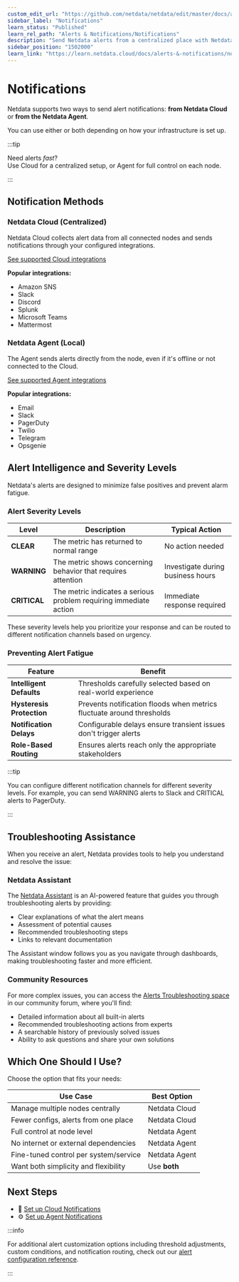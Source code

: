 ```yaml
---
custom_edit_url: "https://github.com/netdata/netdata/edit/master/docs/alerts-and-notifications/notifications/README.md"
sidebar_label: "Notifications"
learn_status: "Published"
learn_rel_path: "Alerts & Notifications/Notifications"
description: "Send Netdata alerts from a centralized place with Netdata Cloud, or configure nodes individually, to enable incident response and faster resolution."
sidebar_position: "1502000"
learn_link: "https://learn.netdata.cloud/docs/alerts-&-notifications/notifications/notifications"
---
```


# Notifications

Netdata supports two ways to send alert notifications: **from Netdata Cloud** or **from the Netdata Agent**.

You can use either or both depending on how your infrastructure is set up.

:::tip

Need alerts *fast*?  
Use Cloud for a centralized setup, or Agent for full control on each node.

:::

## Notification Methods

### Netdata Cloud (Centralized)

Netdata Cloud collects alert data from all connected nodes and sends notifications through your configured integrations.

[See supported Cloud integrations](https://learn.netdata.cloud/docs/alerts-&-notifications/notifications/centralized-cloud-notifications)

**Popular integrations:**

- Amazon SNS
- Slack
- Discord
- Splunk
- Microsoft Teams
- Mattermost

### Netdata Agent (Local)

The Agent sends alerts directly from the node, even if it's offline or not connected to the Cloud.

[See supported Agent integrations](https://learn.netdata.cloud/docs/alerts-&-notifications/notifications/agent-dispatched-notifications)

**Popular integrations:**

- Email
- Slack
- PagerDuty
- Twilio
- Telegram
- Opsgenie

## Alert Intelligence and Severity Levels

Netdata's alerts are designed to minimize false positives and prevent alarm fatigue.

### Alert Severity Levels

| Level        | Description                                                       | Typical Action                    |
|--------------|-------------------------------------------------------------------|-----------------------------------|
| **CLEAR**    | The metric has returned to normal range                           | No action needed                  |
| **WARNING**  | The metric shows concerning behavior that requires attention      | Investigate during business hours |
| **CRITICAL** | The metric indicates a serious problem requiring immediate action | Immediate response required       |

These severity levels help you prioritize your response and can be routed to different notification channels based on urgency.

### Preventing Alert Fatigue

| Feature                   | Benefit                                                               |
|---------------------------|-----------------------------------------------------------------------|
| **Intelligent Defaults**  | Thresholds carefully selected based on real-world experience          |
| **Hysteresis Protection** | Prevents notification floods when metrics fluctuate around thresholds |
| **Notification Delays**   | Configurable delays ensure transient issues don't trigger alerts      |
| **Role-Based Routing**    | Ensures alerts reach only the appropriate stakeholders                |

:::tip

You can configure different notification channels for different severity levels. For example, you can send WARNING alerts to Slack and CRITICAL alerts to PagerDuty.

:::

## Troubleshooting Assistance

When you receive an alert, Netdata provides tools to help you understand and resolve the issue:

### Netdata Assistant

The [Netdata Assistant](https://learn.netdata.cloud/docs/machine-learning-and-anomaly-detection/ai-powered-troubleshooting-assistant) is an AI-powered feature that guides you through troubleshooting alerts by providing:

- Clear explanations of what the alert means
- Assessment of potential causes
- Recommended troubleshooting steps
- Links to relevant documentation

The Assistant window follows you as you navigate through dashboards, making troubleshooting faster and more efficient.

### Community Resources

For more complex issues, you can access the [Alerts Troubleshooting space](https://community.netdata.cloud/c/alerts/28) in our community forum, where you'll find:

- Detailed information about all built-in alerts
- Recommended troubleshooting actions from experts
- A searchable history of previously solved issues
- Ability to ask questions and share your own solutions

## Which One Should I Use?

Choose the option that fits your needs:

| Use Case                              | Best Option   |
|---------------------------------------|---------------|
| Manage multiple nodes centrally       | Netdata Cloud |
| Fewer configs, alerts from one place  | Netdata Cloud |
| Full control at node level            | Netdata Agent |
| No internet or external dependencies  | Netdata Agent |
| Fine-tuned control per system/service | Netdata Agent |
| Want both simplicity and flexibility  | Use **both**  |

## Next Steps

- 🔧 [Set up Cloud Notifications](/docs/alerts-&-notifications/notifications/centralized-cloud-notifications/centralized-cloud-notifications-reference)
- ⚙️ [Set up Agent Notifications](/docs/alerts-&-notifications/notifications/agent-dispatched-notifications/agent-notifications-reference)

:::info

For additional alert customization options including threshold adjustments, custom conditions, and notification routing, check out our [alert configuration reference](https://learn.netdata.cloud/docs/alerts-&-notifications/alert-configuration-reference).

:::

